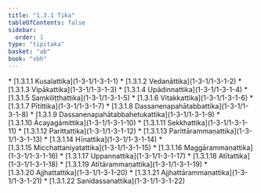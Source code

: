 ```yaml
---
title: "1.3.1 Tika"
tableOfContents: false
sidebar:
  order: 1
type: "tipitaka"
basket: "ab"
book: "vbh"
---
```



<DynamicBreadcrumb />



<TableOfContents book="vbh" section="1.3.1">
* [1.3.1.1 Kusalattika](1-3-1/1-3-1-1)
* [1.3.1.2 Vedanāttika](1-3-1/1-3-1-2)
* [1.3.1.3 Vipākattika](1-3-1/1-3-1-3)
* [1.3.1.4 Upādinnattika](1-3-1/1-3-1-4)
* [1.3.1.5 Saṃkiliṭṭhattika](1-3-1/1-3-1-5)
* [1.3.1.6 Vitakkattika](1-3-1/1-3-1-6)
* [1.3.1.7 Pītittika](1-3-1/1-3-1-7)
* [1.3.1.8 Dassanenapahātabbattika](1-3-1/1-3-1-8)
* [1.3.1.9 Dassanenapahātabbahetukattika](1-3-1/1-3-1-9)
* [1.3.1.10 Ācayagāmittika](1-3-1/1-3-1-10)
* [1.3.1.11 Sekkhattika](1-3-1/1-3-1-11)
* [1.3.1.12 Parittattika](1-3-1/1-3-1-12)
* [1.3.1.13 Parittārammaṇattika](1-3-1/1-3-1-13)
* [1.3.1.14 Hīnattika](1-3-1/1-3-1-14)
* [1.3.1.15 Micchattaniyatattika](1-3-1/1-3-1-15)
* [1.3.1.16 Maggārammaṇattika](1-3-1/1-3-1-16)
* [1.3.1.17 Uppannattika](1-3-1/1-3-1-17)
* [1.3.1.18 Atītattika](1-3-1/1-3-1-18)
* [1.3.1.19 Atītārammaṇattika](1-3-1/1-3-1-19)
* [1.3.1.20 Ajjhattattika](1-3-1/1-3-1-20)
* [1.3.1.21 Ajjhattārammaṇattika](1-3-1/1-3-1-21)
* [1.3.1.22 Sanidassanattika](1-3-1/1-3-1-22)
</TableOfContents>